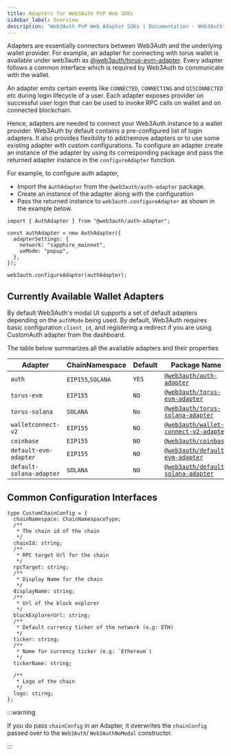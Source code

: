 ```yaml
---
title: Adapters for Web3Auth PnP Web SDKs
sidebar_label: Overview
description: "Web3Auth PnP Web Adapter SDKs | Documentation - Web3Auth"
---
```


Adapters are essentially connectors between Web3Auth and the underlying wallet provider. For
example, an adapter for connecting with torus wallet is available under web3auth as
[@web3auth/torus-evm-adapter](/sdk/pnp/web/adapters/torus-evm). Every adapter follows a common
interface which is required by Web3Auth to communicate with the wallet.

An adapter emits certain events like `CONNECTED`, `CONNECTING` and `DISCONNECTED` etc during login
lifecycle of a user. Each adapter exposes provider on successful user login that can be used to
invoke RPC calls on wallet and on connected blockchain.

Hence, adapters are needed to connect your Web3Auth instance to a wallet provider. Web3Auth by
default contains a pre-configured list of login adapters. It also provides flexibility to add/remove
adapters or to use some existing adapter with custom configurations. To configure an adapter create
an instance of the adapter by using its corresponding package and pass the returned adapter instance
in the `configureAdapter` function.

For example, to configure auth adapter,

- Import the `AuthAdapter` from the `@web3auth/auth-adapter` package.
- Create an instance of the adapter along with the configuration
- Pass the returned instance to `web3auth.configureAdapter` as shown in the example below.

```tsx
import { AuthAdapter } from "@web3auth/auth-adapter";

const authAdapter = new AuthAdapter({
  adapterSettings: {
    network: "sapphire_mainnet",
    uxMode: "popup",
  },
});

web3auth.configureAdapter(authAdapter);
```

## Currently Available Wallet Adapters

By default Web3Auth's modal UI supports a set of default adapters depending on the `authMode` being
used. By default, Web3Auth requires basic configuration `client_id`, and registering a redirect if
you are using CustomAuth adapter from the dashboard.

The table below summarizes all the available adapters and their properties

| Adapter                  | ChainNamespace    | Default | Package Name                                                                     |
| ------------------------ | ----------------- | ------- | -------------------------------------------------------------------------------- |
| `auth`                   | `EIP155`,`SOLANA` | `YES`   | [`@web3auth/auth-adapter`](/sdk/pnp/web/adapters/auth)                           |
| `torus-evm`              | `EIP155`          | `NO`    | [`@web3auth/torus-evm-adapter`](/sdk/pnp/web/adapters/torus-evm)                 |
| `torus-solana`           | `SOLANA`          | `No`    | [`@web3auth/torus-solana-adapter`](/sdk/pnp/web/adapters/torus-solana)           |
| `walletconnect-v2`       | `EIP155`          | `NO`    | [`@web3auth/wallet-connect-v2-adapter`](/sdk/pnp/web/adapters/wallet-connect-v2) |
| `coinbase`               | `EIP155`          | `NO`    | [`@web3auth/coinbase`](/sdk/pnp/web/adapters/coinbase)                           |
| `default-evm-adapter`    | `EIP155`          | `NO`    | [`@web3auth/default-evm-adapter`](/sdk/pnp/web/adapters)                         |
| `default-solana-adapter` | `SOLANA`          | `NO`    | [`@web3auth/default-solana-adapter`](/sdk/pnp/web/adapters)                      |

## Common Configuration Interfaces

```tsx
type CustomChainConfig = {
  chainNamespace: ChainNamespaceType;
  /**
   * The chain id of the chain
   */
  chainId: string;
  /**
   * RPC target Url for the chain
   */
  rpcTarget: string;
  /**
   * Display Name for the chain
   */
  displayName: string;
  /**
   * Url of the block explorer
   */
  blockExplorerUrl: string;
  /**
   * Default currency ticker of the network (e.g: ETH)
   */
  ticker: string;
  /**
   * Name for currency ticker (e.g: `Ethereum`)
   */
  tickerName: string;

  /**
   * Logo of the chain
   */
  logo: stirng;
};
```

:::warning

If you do pass `chainConfig` in an Adapter, it overwrites the `chainConfig` passed over to the
`Web3Auth`/ `Web3AuthNoModal` constructor.

:::

